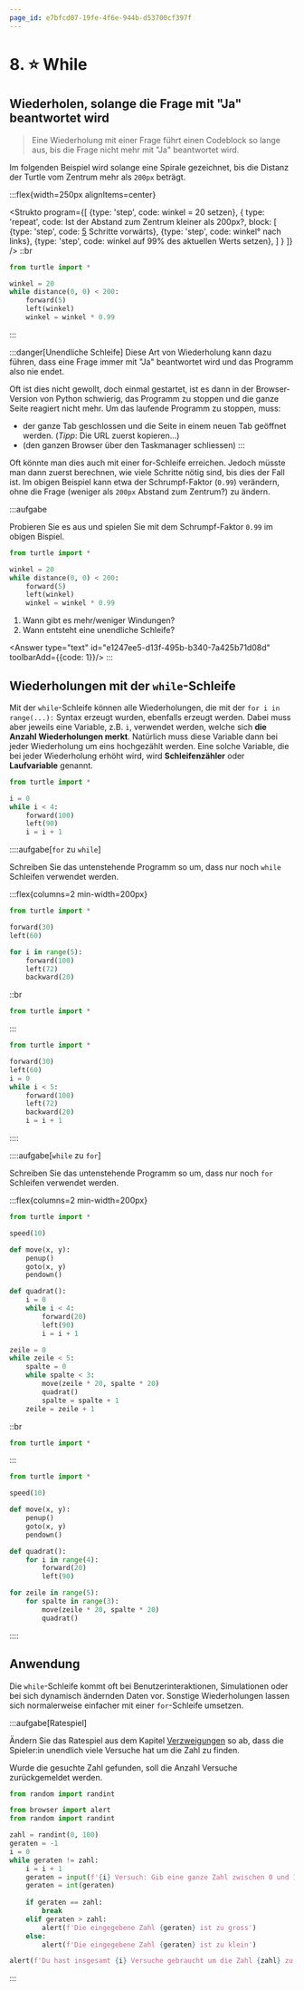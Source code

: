 ```yaml
---
page_id: e7bfcd07-19fe-4f6e-944b-d53700cf397f
---
```



# 8. ⭐️ While


## Wiederholen, solange die Frage mit "Ja" beantwortet wird

> Eine Wiederholung mit einer Frage führt einen Codeblock so lange aus, bis die Frage nicht mehr mit "Ja" beantwortet wird.

Im folgenden Beispiel wird solange eine Spirale gezeichnet, bis die Distanz der Turtle vom Zentrum mehr als `200px` beträgt.

:::flex{width=250px alignItems=center}

<Strukto program={[
    {type: 'step', code: <span><span className="var">winkel</span> = 20 setzen</span>},
    {
        type: 'repeat', 
        code: <span>Ist der Abstand zum Zentrum kleiner als 200px?</span>,
        block: [
            {type: 'step', code: <span><u>5</u> Schritte vorwärts</span>},
            {type: 'step', code: <span><span className="var">winkel</span>° nach links</span>},
            {type: 'step', code: <span><span className="var">winkel</span> auf 99% des aktuellen Werts setzen</span>},
        ]
    }
]} />
::br

```py live_py slim
from turtle import *

winkel = 20
while distance(0, 0) < 200:
    forward(5)
    left(winkel)
    winkel = winkel * 0.99
```
:::

:::danger[Unendliche Schleife]
Diese Art von Wiederholung kann dazu führen, dass eine Frage immer mit "Ja" beantwortet wird und das Programm also nie endet.

Oft ist dies nicht gewollt, doch einmal gestartet, ist es dann in der Browser-Version von Python schwierig, das Programm zu stoppen und die ganze Seite reagiert nicht mehr. Um das laufende Programm zu stoppen, muss:
- der ganze Tab geschlossen und die Seite in einem neuen Tab geöffnet werden. (*Tipp*: Die URL zuerst kopieren...)
- (den ganzen Browser über den Taskmanager schliessen)
:::

Oft könnte man dies auch mit einer for-Schleife erreichen. Jedoch müsste man dann zuerst berechnen, wie viele Schritte nötig sind, bis dies der Fall ist. Im obigen Beispiel kann etwa der Schrumpf-Faktor (`0.99`) verändern, ohne die Frage (weniger als `200px` Abstand zum Zentrum?) zu ändern.

:::aufgabe
<Answer type="state" id="8ca0706a-e5a3-4437-b23a-4537e550f774" />

Probieren Sie es aus und spielen Sie mit dem Schrumpf-Faktor `0.99` im obigen Bispiel.

```py live_py title=Spirale.py id=a9d06428-a918-450e-accc-99c81b5d07c7
from turtle import *

winkel = 20
while distance(0, 0) < 200:
    forward(5)
    left(winkel)
    winkel = winkel * 0.99
```

1. Wann gibt es mehr/weniger Windungen?
2. Wann entsteht eine unendliche Schleife?

<Answer type="text" id="e1247ee5-d13f-495b-b340-7a425b71d08d" toolbarAdd={{code: 1}}/>
:::

## Wiederholungen mit der `while`-Schleife

Mit der `while`-Schleife können alle Wiederholungen, die mit der `for i in range(...):` Syntax erzeugt wurden, ebenfalls erzeugt werden. Dabei muss aber jeweils eine Variable, z.B. `i`, verwendet werden, welche sich **die Anzahl Wiederholungen merkt**. Natürlich muss diese Variable dann bei jeder Wiederholung um eins hochgezählt werden. Eine solche Variable, die bei jeder Wiederholung erhöht wird, wird **Schleifenzähler** oder **Laufvariable** genannt.

```py live_py slim
from turtle import *

i = 0
while i < 4:
    forward(100)
    left(90)
    i = i + 1
```

::::aufgabe[`for` zu `while`]
<Answer type="state" id="5c7d2980-3842-4b79-b1af-69ddad459b21" />

Schreiben Sie das untenstehende Programm so um, dass nur noch `while` Schleifen verwendet werden.

:::flex{columns=2 min-width=200px}
```py live_py slim
from turtle import *

forward(30)
left(60)

for i in range(5):
    forward(100)
    left(72)
    backward(20) 
```
::br

```py live_py title=to-while.py id=2f288418-a751-4955-91e6-44ef58a2844b
from turtle import *
```
:::

<Solution id="1a34bc16-5fb1-4e2e-bf0e-9a08455e7579">

```py live_py slim
from turtle import *

forward(30)
left(60)
i = 0
while i < 5:
    forward(100)
    left(72)
    backward(20)
    i = i + 1
```

</Solution>

::::

::::aufgabe[`while` zu `for`]
<Answer type="state" id="2c3ce7d3-264f-4607-b789-20e8ab1985d8" />

Schreiben Sie das untenstehende Programm so um, dass nur noch `for` Schleifen verwendet werden.

:::flex{columns=2 min-width=200px}
```py live_py slim
from turtle import *

speed(10)

def move(x, y):
    penup()
    goto(x, y)
    pendown()

def quadrat():
    i = 0
    while i < 4:
        forward(20)
        left(90)
        i = i + 1

zeile = 0
while zeile < 5:
    spalte = 0
    while spalte < 3:
        move(zeile * 20, spalte * 20)
        quadrat()
        spalte = spalte + 1
    zeile = zeile + 1
```
::br

```py live_py title=to-while.py id=729af77c-0c3b-46f9-b95a-35d86be96cde
from turtle import *
```
:::

<Solution id="1a34bc16-5fb1-4e2e-bf0e-9a08455e7579">

```py live_py slim
from turtle import *

speed(10)

def move(x, y):
    penup()
    goto(x, y)
    pendown()

def quadrat():
    for i in range(4):
        forward(20)
        left(90)

for zeile in range(5):
    for spalte in range(3):
        move(zeile * 20, spalte * 20)
        quadrat()
```
</Solution>
::::

## Anwendung

Die `while`-Schleife kommt oft bei Benutzerinteraktionen, Simulationen oder bei sich dynamisch ändernden Daten vor. Sonstige Wiederholungen lassen sich normalerweise einfacher mit einer `for`-Schleife umsetzen.

:::aufgabe[Ratespiel]
<Answer type="state" id="f5a8546d-ad02-47c9-a35a-9f680cffe497" />

Ändern Sie das Ratespiel aus dem Kapitel [Verzweigungen](../08-Verzweigungen/index.mdx#ratespiel) so ab, dass die Spieler:in unendlich viele Versuche hat um die Zahl zu finden.

Wurde die gesuchte Zahl gefunden, soll die Anzahl Versuche zurückgemeldet werden.

```py live_py title=Ratespiel.py id=965ea80d-ff8c-43f9-b8f9-174f01884fca
from random import randint
```

<Solution id="1a34bc16-5fb1-4e2e-bf0e-9a08455e7579">

```py live_py slim
from browser import alert
from random import randint 

zahl = randint(0, 100)
geraten = -1
i = 0
while geraten != zahl:
    i = i + 1
    geraten = input(f'{i} Versuch: Gib eine ganze Zahl zwischen 0 und 100 ein.')
    geraten = int(geraten)
    
    if geraten == zahl:
        break
    elif geraten > zahl:
        alert(f'Die eingegebene Zahl {geraten} ist zu gross')
    else:
        alert(f'Die eingegebene Zahl {geraten} ist zu klein')

alert(f'Du hast insgesamt {i} Versuche gebraucht um die Zahl {zahl} zu finden.')
```

</Solution>
:::
